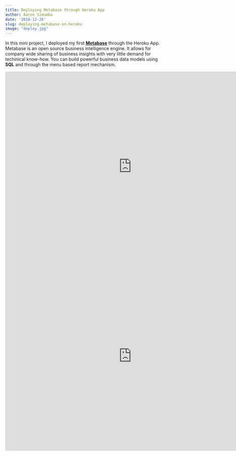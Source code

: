 ```yaml
---
title: Deploying Metabase through Heroku App
author: Aaron Simumba
date: '2018-12-26'
slug: deploying-metabase-on-heroku
image: "deploy.jpg"
---
```


In this mini project, I deployed my first [**Metabase**](https://www.metabase.com/start/heroku.html) through the Heroku App. Metabase is an open source business intelligence engine. It allows for company wide sharing of business insights with very little demand for techinical know-how. You can build powerful business data models using **SQL** and through the menu based report mechanism. 


<iframe
    src="https://asimumba.herokuapp.com/public/dashboard/75003796-9773-444f-a7e4-d0f9a050ecd1"
    frameborder="0"
    width="800"
    height="600"
    allowtransparency
></iframe>


<iframe
    src="https://asimumba.herokuapp.com/public/dashboard/01e08360-83d7-4ef6-a7f7-fad12220c725"
   frameborder="0"
    width="800"
    height="600"
    allowtransparency
></iframe>
